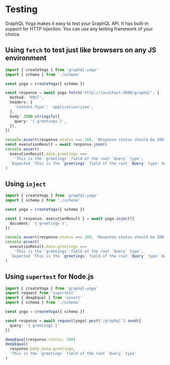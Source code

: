 # Testing

GraphQL Yoga makes it easy to test your GraphQL API. It has built-in support for HTTP injection. You can use any testing framework of your choice.

## Using `fetch` to test just like browsers on any JS environment

```ts
import { createYoga } from 'graphql-yoga'
import { schema } from './schema'

const yoga = createYoga({ schema })

const response = await yoga.fetch('http://localhost:4000/graphql', {
  method: 'POST',
  headers: {
    'Content-Type': 'application/json',
  },
  body: JSON.stringify({
    query: '{ greetings }',
  }),
})

console.assert(response.status === 200, 'Response status should be 200')
const executionResult = await response.json()
console.assert(
  executionResult.data.greetings ===
    'This is the `greetings` field of the root `Query` type',
  `Expected 'This is the `greetings` field of the root `Query` type' but got ${executionResult.data.greetings}`,
)
```

## Using `inject`

```ts
import { createYoga } from 'graphql-yoga'
import { schema } from './schema'

const yoga = createYoga({ schema })

const { response, executionResult } = await yoga.inject({
  document: '{ greetings }',
})

console.assert(response.status === 200, 'Response status should be 200')
console.assert(
  executionResult.data.greetings ===
    'This is the `greetings` field of the root `Query` type',
  `Expected 'This is the `greetings` field of the root `Query` type' but got ${executionResult.data.greetings}`,
)
```

## Using `supertest` for Node.js

```ts
import { createYoga } from 'graphql-yoga'
import request from 'supertest'
import { deepEqual } from 'assert'
import { schema } from './schema'

const yoga = createYoga({ schema })

const response = await request(yoga).post('/graphql').send({
  query: '{ greetings }'
})

deepEqual(response.status, 200)
deepEqual(
  response.body.data.greetings,
  'This is the `greetings` field of the root `Query` type'
)
```
